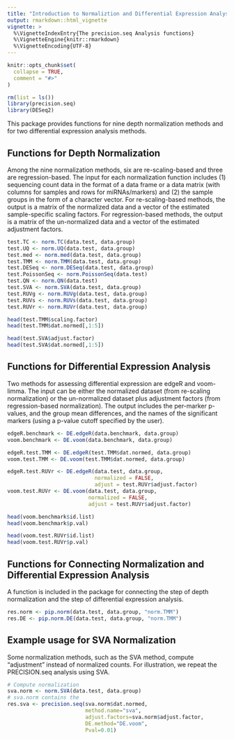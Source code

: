 ---
title: "Introduction to Normaliztion and Differential Expression Analysis Functions in PRECISION.seq"
output: rmarkdown::html_vignette
vignette: >
  %\VignetteIndexEntry{The precision.seq Analysis functions}
  %\VignetteEngine{knitr::rmarkdown}
  %\VignetteEncoding{UTF-8}
---

```{r, include = FALSE}
knitr::opts_chunk$set(
  collapse = TRUE,
  comment = "#>"
)
```

```{r setup, warning = FALSE, message = FALSE}
rm(list = ls())
library(precision.seq)
library(DESeq2)
```

This package provides functions for nine depth normalization methods and for two differential expression analysis methods. 

## Functions for Depth Normalization
Among the nine normalization methods, six are re-scaling-based and three are regression-based. The input for each normalization function includes (1) sequencing count data in the format of a data frame or a data matrix (with columns for samples and rows for miRNAs/markers) and (2) the sample groups in the form of a character vector. For re-scaling-based methods, the output is a matrix of the normalized data and a vector of the estimated sample-specific scaling factors. For regression-based methods, the output is a matrix of the un-normalized data and a vector of the estimated adjustment factors.
```{r warning = FALSE, message = FALSE}
test.TC <- norm.TC(data.test, data.group)
test.UQ <- norm.UQ(data.test, data.group)
test.med <- norm.med(data.test, data.group)
test.TMM <- norm.TMM(data.test, data.group)
test.DESeq <- norm.DESeq(data.test, data.group)
test.PoissonSeq <- norm.PoissonSeq(data.test)
test.QN <- norm.QN(data.test)
test.SVA <- norm.SVA(data.test, data.group)
test.RUVg <- norm.RUVg(data.test, data.group)
test.RUVs <- norm.RUVs(data.test, data.group)
test.RUVr <- norm.RUVr(data.test, data.group)

head(test.TMM$scaling.factor)
head(test.TMM$dat.normed[,1:5])

head(test.SVA$adjust.factor)
head(test.SVA$dat.normed[,1:5])
```

## Functions for Differential Expression Analysis
Two methods for assessing differential expression are edgeR and voom-limma. The input can be either the normalized dataset (from re-scaling normalization) or the un-normalized dataset plus adjustment factors (from regression-based normalization). The output includes the per-marker p-values, and the group mean differences, and the names of the significant markers (using a p-value cutoff specified by the user).
```{r}
edgeR.benchmark <- DE.edgeR(data.benchmark, data.group)
voom.benchmark <- DE.voom(data.benchmark, data.group)

edgeR.test.TMM <- DE.edgeR(test.TMM$dat.normed, data.group)
voom.test.TMM <- DE.voom(test.TMM$dat.normed, data.group)

edgeR.test.RUVr <- DE.edgeR(data.test, data.group, 
                            normalized = FALSE,
                            adjust = test.RUVr$adjust.factor)
voom.test.RUVr <- DE.voom(data.test, data.group, 
                          normalized = FALSE,
                          adjust = test.RUVr$adjust.factor)

head(voom.benchmark$id.list)
head(voom.benchmark$p.val)

head(voom.test.RUVr$id.list)
head(voom.test.RUVr$p.val)
```

## Functions for Connecting Normalization and Differential Expression Analysis
A function is included in the package for connecting the step of depth normalization and the step of differential expression analysis.
```{r}
res.norm <- pip.norm(data.test, data.group, "norm.TMM")
res.DE <- pip.norm.DE(data.test, data.group, "norm.TMM")
```

## Example usage for SVA Normalization
Some normalization methods, such as the SVA method, compute "adjustment" instead of normalized counts. For illustration, we repeat the PRECISION.seq analysis using SVA.

```{r message=FALSE, echo = T, results = 'hide'}
# Compute normalization 
sva.norm <- norm.SVA(data.test, data.group)
# sva.norm contains the 
res.sva <- precision.seq(sva.norm$dat.normed, 
                         method.name="sva", 
                         adjust.factors=sva.norm$adjust.factor, 
                         DE.method="DE.voom", 
                         Pval=0.01)
```
